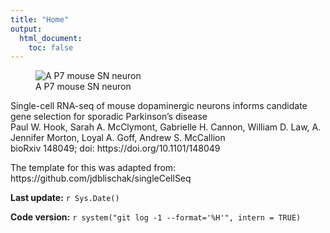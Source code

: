 ```yaml
---
title: "Home"
output:
  html_document:
    toc: false
---
```


![A P7 mouse SN neuron](/Volumes/PAULHOOK/sc-da-parkinsons/output/Composite-Ldb2-22-SN.png)


Single-cell RNA-seq of mouse dopaminergic neurons informs candidate gene selection for sporadic Parkinson's disease  
Paul W. Hook, Sarah A. McClymont, Gabrielle H. Cannon, William D. Law, A. Jennifer Morton, Loyal A. Goff, Andrew S. McCallion  
bioRxiv 148049; doi: https://doi.org/10.1101/148049

The template for this was adapted from: 
https://github.com/jdblischak/singleCellSeq

**Last update:** `r Sys.Date()`

**Code version:** `r system("git log -1 --format='%H'", intern = TRUE)`

